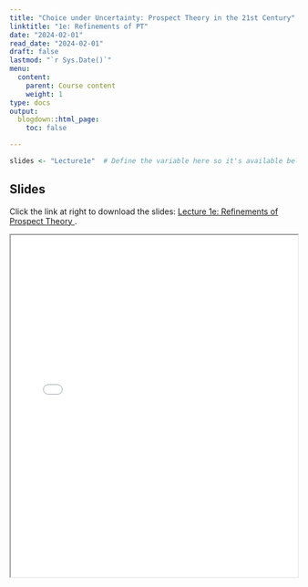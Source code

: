 ```yaml
---
title: "Choice under Uncertainty: Prospect Theory in the 21st Century"
linktitle: "1e: Refinements of PT"
date: "2024-02-01"
read_date: "2024-02-01"
draft: false
lastmod: "`r Sys.Date()`"
menu:
  content:
    parent: Course content
    weight: 1
type: docs
output:
  blogdown::html_page:
    toc: false

---
```


```r
slides <- "Lecture1e"  # Define the variable here so it's available below
```

## Slides

Click the link at right to download the slides: [Lecture 1e: Refinements of Prospect Theory  <i class="fas fa-file-download"></i>](slides/`r slides`.pdf).

<iframe src="/slides/`r slides`.pdf" width="100%" height="600px"></iframe>
